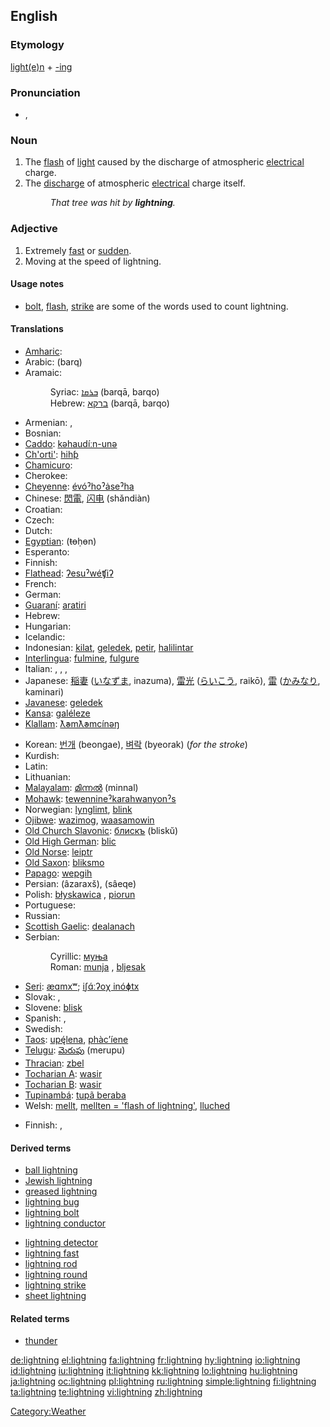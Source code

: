{{wikipedia|dab=Lightning (disambiguation)|Lightning}}
==English==

===Etymology===
[[lighten|light(e)n]] + [[-ing]]

===Pronunciation===
* {{IPA|/ˈlaɪt.nɪŋ/}}, {{SAMPA|/"laIt.nIN/}}

===Noun===
{{wikipedia}}
{{en-noun|s|-}}

# The [[flash]] of [[light]] caused by the discharge of atmospheric [[electrical]] charge.
# The [[discharge]] of atmospheric [[electrical]] charge itself.
#: ''That tree was hit by '''lightning'''.''

===Adjective===
{{en-adj|-}}

# Extremely [[fast]] or [[sudden]].
# Moving at the speed of lightning.

====Usage notes====
* [[bolt]], [[flash]], [[strike]] are some of the words used to count lightning.

====Translations====
{{trans-top|flash of light}}
* [[Amharic]]: {{tø|am|መብረቅ|tr=mäbräq|sc=Ethi}}
* Arabic: {{Arab|[[برق]]}} (barq) {{m}}
* Aramaic:
*: Syriac: [[ܒܪܩܐ]] (barqā, barqo) {{m}}
*: Hebrew: [[ברקא]] (barqā, barqo) {{m}}
* Armenian: {{t-|hy|կայծակ|tr=kayçak|sc=Hayeren|xs=Armenian}}, {{t-|hy|շանթ|tr=šant'|sc=Hayeren|xs=Armenian}}
* Bosnian: {{t-|bs|munja|f}}
* [[Caddo]]: [[kǝhaudíːn-unǝ]]
* [[Ch'orti']]: [[hihƥ]]
* [[Chamicuro]]: {{tø|ccc|yaple'ti}}
* Cherokee: {{t|chr|ᎠᎾᎦᎵᏍᎩ|tr=anagalisgi|sc=Cher}}
* [[Cheyenne]]: [[évóˀhoˀȧseˀha]]
* Chinese: [[閃電]], [[闪电]] (shǎndiàn)
* Croatian: {{t-|hr|munja|f}}
* Czech: {{t+|cs|blesk|m}}
* Dutch: {{t+|nl|bliksem|m}}
* [[Egyptian]]: (ŧɵḥɵn)
* Esperanto: {{t+|eo|fulmo|xs=Esperanto}}
* Finnish: {{t+|fi|salama}}
* [[Flathead]]: [[ʔesuˀwéʧiʔ]]
* French: {{t+|fr|éclair|m}}
* German: {{t+|de|Blitz|m}}
* [[Guaraní]]: [[aratiri]]
* Hebrew: {{t+|he|ברק|sc=Hebr}}
* Hungarian: {{t+|hu|villám}}
* Icelandic: {{t+|is|elding|f}}
* Indonesian: [[kilat]], [[geledek]], [[petir]], [[halilintar]]
* [[Interlingua]]: [[fulmine]], [[fulgure]]
* Italian: {{t+|it|fulmine|m}}, {{t-|it|folgore|m}}, {{t+|it|saetta|f}}, {{t+|it|lampo|m}}
* Japanese: [[稲妻]] ([[いなずま]], inazuma), [[雷光]] ([[らいこう]], raikō), [[雷]] ([[かみなり]], kaminari)
* [[Javanese]]: [[geledek]]
* [[Kansa]]: [[galéleze]]
* [[Klallam]]: [[ƛ̕əmƛ̕əmcínəŋ]]
{{trans-mid}}
* Korean: [[번개]] (beongae), [[벼락]] (byeorak) (''for the stroke'')
* Kurdish: {{KUchar|[[بروسکه‌]]}}
* Latin: {{t-|la|fulgur|n}}
* Lithuanian: {{t|lt|žaibas|m|xs=Lithuanian}}
* [[Malayalam]]: [[മിന്നല്‍]] (minnal)
* [[Mohawk]]: [[tewennineˀkarahwanyonˀs]]
* Norwegian: [[lynglimt]], [[blink]]
* [[Ojibwe]]: [[wazimog]], [[waasamowin]]
* [[Old Church Slavonic]]: [[блискъ]] (bliskŭ) {{m}}
* [[Old High German]]: [[blic]]
* [[Old Norse]]: [[leiptr]]
* [[Old Saxon]]: [[bliksmo]]
* [[Papago]]: [[wepgih]]
* Persian: {{fa-Arab|[[آذرخش]]}} (âzaraxš), {{fa-Arab|[[صاعقه]]}} (sâeqe)
* Polish: [[błyskawica]] {{f}}, [[piorun]] {{m}}
* Portuguese: {{t+|pt|relâmpago|m}}
* Russian: {{t|ru|молния|f|tr=mólnija|sc=Cyrl}}
* [[Scottish Gaelic]]: [[dealanach]] {{m}}
* Serbian:
*: Cyrillic: [[муња#Serbian|муња]] {{f}}
*: Roman: [[munja#Serbian|munja]] {{f}}, [[bljesak]] {{m}}
* [[Seri]]: [[æɑmxʷ]]; [[iʃɑ́ːʔoχ inóɸtx]]
* Slovak: {{t-|sk|blesk|m}}, {{t-|sk|hrom|m}}
* Slovene: [[blisk]] {{m}}
* Spanish: {{t+|es|relámpago|m}}, {{t+|es|rayo|m}}
* Swedish: {{t+|sv|blixt}}
* [[Taos]]: [[upę́lena]], [[phàc’íene]]
* [[Telugu]]: [[మెరుపు]] (merupu)
* [[Thracian]]: [[zbel]]
* [[Tocharian A]]: [[wasir]]
* [[Tocharian B]]: [[wasir]]
* [[Tupinambá]]: [[tupã beraba]]
* Welsh: [[mellt]], [[mellten = 'flash of lightning']], [[lluched]]
{{trans-bottom}}

{{trans-top|discharge}}
* Finnish: {{t+|fi|salama}}, {{t|fi|salamanisku}}
{{trans-mid}}
{{trans-bottom}}

====Derived terms====
{{top2}}
* [[ball lightning]]
* [[Jewish lightning]]
* [[greased lightning]]
* [[lightning bug]]
* [[lightning bolt]]
* [[lightning conductor]]
{{mid2}}
* [[lightning detector]]
* [[lightning fast]]
* [[lightning rod]]
* [[lightning round]]
* [[lightning strike]]
* [[sheet lightning]]
{{bottom2}}

====Related terms====

* [[thunder]]

[[Category:Weather]]

[[de:lightning]]
[[el:lightning]]
[[fa:lightning]]
[[fr:lightning]]
[[hy:lightning]]
[[io:lightning]]
[[id:lightning]]
[[iu:lightning]]
[[it:lightning]]
[[kk:lightning]]
[[lo:lightning]]
[[hu:lightning]]
[[ja:lightning]]
[[oc:lightning]]
[[pl:lightning]]
[[ru:lightning]]
[[simple:lightning]]
[[fi:lightning]]
[[ta:lightning]]
[[te:lightning]]
[[vi:lightning]]
[[zh:lightning]]